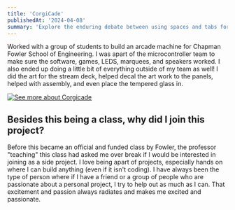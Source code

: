 ```yaml
---
title: 'CorgiCade'
publishedAt: '2024-04-08'
summary: 'Explore the enduring debate between using spaces and tabs for code indentation, and why this choice matters more than you might think.'
---
```


Worked with a group of students to build an arcade machine for Chapman Fowler School of Engineering. I was apart of the microcontroller team to make sure the software, games, LEDS, marquees, and speakers worked. I also ended up doing a little bit of everything outside of my team as well! I did the art for the stream deck, helped decal the art work to the panels, helped with assembly, and even place the tempered glass in.

[![See more about Corgicade](/Website-photos/Corgicade.jpg)](https://www.linkedin.com/feed/update/urn:li:activity:7197006432800497665/)

## Besides this being a class, why did I join this project?

Before this became an official and funded class by Fowler, the professor "teaching" this class had asked me over break if I would be interested in joining as a side project. I love being apart of projects, especially hands on where I can build anything (even if it isn't coding). I have always been the type of person where if I have a friend or a group of people who are passionate about a personal project, I try to help out as much as I can. That excitement and passion always radiates and makes me excited and passionate.


